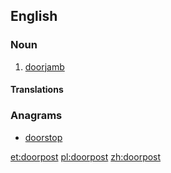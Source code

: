 ==English==

===Noun===
{{en-noun}}

# [[doorjamb]]

====Translations====
{{trans-see|doorjamb}}

===Anagrams===
* [[doorstop#English|doorstop]]

[[et:doorpost]]
[[pl:doorpost]]
[[zh:doorpost]]